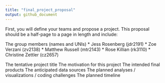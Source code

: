 ```yaml
---
title: "final_project_proposal"
output: github_document
---
```


First, you will define your teams and propose a project. This proposal should be a half-page to a page in length and include:

The group members (names and UNIs)
* Jess Rosenberg (jdr2191)
* Zoe Verzani (zv2138)
* Matthew Russell (mtr2143)
* Rose Killian (rk3110)
* Christine Zettler (cz2657)

The tentative project title
The motivation for this project
The intended final products
The anticipated data sources
The planned analyses / visualizations / coding challenges
The planned timeline
